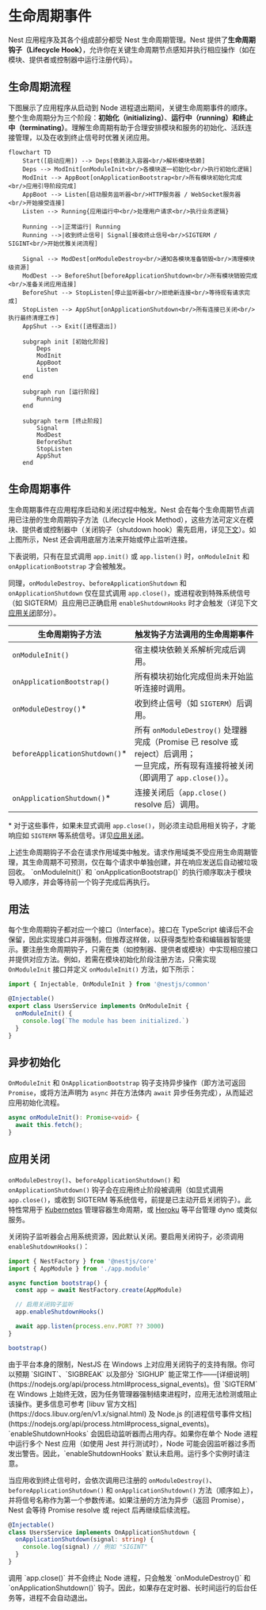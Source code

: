 # 生命周期事件

Nest 应用程序及其各个组成部分都受 Nest 生命周期管理。Nest 提供了**生命周期钩子（Lifecycle Hook）**，允许你在关键生命周期节点感知并执行相应操作（如在模块、提供者或控制器中运行注册代码）。

## 生命周期流程

下图展示了应用程序从启动到 Node 进程退出期间，关键生命周期事件的顺序。整个生命周期分为三个阶段：**初始化（initializing）**、**运行中（running）**和**终止中（terminating）**。理解生命周期有助于合理安排模块和服务的初始化、活跃连接管理，以及在收到终止信号时优雅关闭应用。

```mermaid
flowchart TD
    Start([启动应用]) --> Deps[依赖注入容器<br/>解析模块依赖]
    Deps --> ModInit[onModuleInit<br/>各模块逐一初始化<br/>执行初始化逻辑]
    ModInit --> AppBoot[onApplicationBootstrap<br/>所有模块初始化完成<br/>应用引导阶段完成]
    AppBoot --> Listen[启动服务监听器<br/>HTTP服务器 / WebSocket服务器<br/>开始接受连接]
    Listen --> Running{应用运行中<br/>处理用户请求<br/>执行业务逻辑}

    Running -->|正常运行| Running
    Running -->|收到终止信号| Signal[接收终止信号<br/>SIGTERM / SIGINT<br/>开始优雅关闭流程]

    Signal --> ModDest[onModuleDestroy<br/>通知各模块准备销毁<br/>清理模块级资源]
    ModDest --> BeforeShut[beforeApplicationShutdown<br/>所有模块销毁完成<br/>准备关闭应用连接]
    BeforeShut --> StopListen[停止监听器<br/>拒绝新连接<br/>等待现有请求完成]
    StopListen --> AppShut[onApplicationShutdown<br/>所有连接已关闭<br/>执行最终清理工作]
    AppShut --> Exit([进程退出])

    subgraph init [初始化阶段]
        Deps
        ModInit
        AppBoot
        Listen
    end

    subgraph run [运行阶段]
        Running
    end

    subgraph term [终止阶段]
        Signal
        ModDest
        BeforeShut
        StopListen
        AppShut
    end
```

## 生命周期事件

生命周期事件在应用程序启动和关闭过程中触发。Nest 会在每个生命周期节点调用已注册的生命周期钩子方法（Lifecycle Hook Method），这些方法可定义在模块、提供者或控制器中（关闭钩子（shutdown hook）需先启用，详见[下文](/fundamentals/lifecycle-events#application-shutdown)）。如上图所示，Nest 还会调用底层方法来开始或停止监听连接。

下表说明，只有在显式调用 `app.init()` 或 `app.listen()` 时，`onModuleInit` 和 `onApplicationBootstrap` 才会被触发。

同理，`onModuleDestroy`、`beforeApplicationShutdown` 和 `onApplicationShutdown` 仅在显式调用 `app.close()`，或进程收到特殊系统信号（如 SIGTERM）且应用已正确启用 `enableShutdownHooks` 时才会触发（详见下文[应用关闭](/fundamentals/lifecycle-events#application-shutdown)部分）。

| 生命周期钩子方法                | 触发钩子方法调用的生命周期事件                                                                                                              |
| ------------------------------- | ------------------------------------------------------------------------------------------------------------------------------------------- |
| `onModuleInit()`                | 宿主模块依赖关系解析完成后调用。                                                                                                            |
| `onApplicationBootstrap()`      | 所有模块初始化完成但尚未开始监听连接时调用。                                                                                                |
| `onModuleDestroy()`\*           | 收到终止信号（如 `SIGTERM`）后调用。                                                                                                        |
| `beforeApplicationShutdown()`\* | 所有 `onModuleDestroy()` 处理器完成（Promise 已 resolve 或 reject）后调用；<br />一旦完成，所有现有连接将被关闭（即调用了 `app.close()`）。 |
| `onApplicationShutdown()`\*     | 连接关闭后（`app.close()` resolve 后）调用。                                                                                                |

\* 对于这些事件，如果未显式调用 `app.close()`，则必须主动启用相关钩子，才能响应如 `SIGTERM` 等系统信号。详见[应用关闭](/fundamentals/lifecycle-events#application-shutdown)。

<CalloutInfo type="warning">
  上述生命周期钩子不会在请求作用域类中触发。请求作用域类不受应用生命周期管理，其生命周期不可预测，仅在每个请求中单独创建，并在响应发送后自动被垃圾回收。
</CalloutInfo>

<CalloutInfo>
  `onModuleInit()` 和 `onApplicationBootstrap()`
  的执行顺序取决于模块导入顺序，并会等待前一个钩子完成后再执行。
</CalloutInfo>

## 用法

每个生命周期钩子都对应一个接口（Interface）。接口在 TypeScript 编译后不会保留，因此实现接口并非强制，但推荐这样做，以获得类型检查和编辑器智能提示。要注册生命周期钩子，只需在类（如控制器、提供者或模块）中实现相应接口并提供对应方法。例如，若需在模块初始化阶段注册方法，只需实现 `OnModuleInit` 接口并定义 `onModuleInit()` 方法，如下所示：

```ts
import { Injectable, OnModuleInit } from '@nestjs/common'

@Injectable()
export class UsersService implements OnModuleInit {
  onModuleInit() {
    console.log(`The module has been initialized.`)
  }
}
```

## 异步初始化

`OnModuleInit` 和 `OnApplicationBootstrap` 钩子支持异步操作（即方法可返回 `Promise`，或将方法声明为 `async` 并在方法体内 `await` 异步任务完成），从而延迟应用初始化流程。

```ts
async onModuleInit(): Promise<void> {
  await this.fetch();
}
```

## 应用关闭

`onModuleDestroy()`、`beforeApplicationShutdown()` 和 `onApplicationShutdown()` 钩子会在应用终止阶段被调用（如显式调用 `app.close()`，或收到 SIGTERM 等系统信号，前提是已主动开启关闭钩子）。此特性常用于 [Kubernetes](https://kubernetes.io/) 管理容器生命周期，或 [Heroku](https://www.heroku.com/) 等平台管理 dyno 或类似服务。

关闭钩子监听器会占用系统资源，因此默认关闭。要启用关闭钩子，必须调用 `enableShutdownHooks()`：

```ts
import { NestFactory } from '@nestjs/core'
import { AppModule } from './app.module'

async function bootstrap() {
  const app = await NestFactory.create(AppModule)

  // 启用关闭钩子监听
  app.enableShutdownHooks()

  await app.listen(process.env.PORT ?? 3000)
}

bootstrap()
```

<CalloutInfo type="warning">
  由于平台本身的限制，NestJS 在 Windows 上对应用关闭钩子的支持有限。你可以预期 `SIGINT`、`SIGBREAK`
  以及部分 `SIGHUP`
  能正常工作——[详细说明](https://nodejs.org/api/process.html#process_signal_events)。但 `SIGTERM` 在
  Windows 上始终无效，因为任务管理器强制结束进程时，应用无法检测或阻止该操作。更多信息可参考 [libuv
  官方文档](https://docs.libuv.org/en/v1.x/signal.html) 及 Node.js
  的[进程信号事件文档](https://nodejs.org/api/process.html#process_signal_events)。
</CalloutInfo>

<CalloutInfo>
  `enableShutdownHooks` 会因启动监听器而占用内存。如果你在单个 Node 进程中运行多个 Nest 应用（如使用
  Jest 并行测试时），Node 可能会因监听器过多而发出警告。因此，`enableShutdownHooks`
  默认未启用。运行多个实例时请注意。
</CalloutInfo>

当应用收到终止信号时，会依次调用已注册的 `onModuleDestroy()`、`beforeApplicationShutdown()` 和 `onApplicationShutdown()` 方法（顺序如上），并将信号名称作为第一个参数传递。如果注册的方法为异步（返回 Promise），Nest 会等待 Promise resolve 或 reject 后再继续后续流程。

```ts
@Injectable()
class UsersService implements OnApplicationShutdown {
  onApplicationShutdown(signal: string) {
    console.log(signal) // 例如 "SIGINT"
  }
}
```

<CalloutInfo>
  调用 `app.close()` 并不会终止 Node 进程，只会触发 `onModuleDestroy()` 和 `onApplicationShutdown()`
  钩子。因此，如果存在定时器、长时间运行的后台任务等，进程不会自动退出。
</CalloutInfo>
